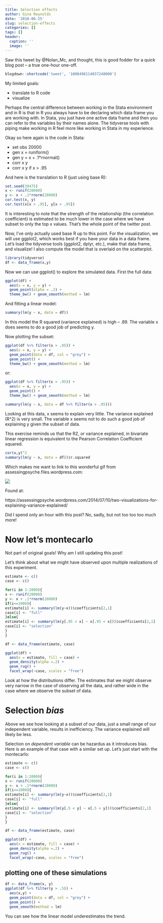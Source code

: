 ```yaml
---
title: Selection effects
author: Gina Reynolds
date: '2018-06-25'
slug: selection-effects
categories: []
tags: []
header:
  caption: ''
  image: ''
---
```


Saw this tweet by @Nolan_Mc, and thought, this is good fodder for a quick blog post -- a true one-hour one-off.  

```r
blogdown::shortcode('tweet', '1008498114037248000')
```

My limited goals: 

- translate to R code
- visualize

Perhaps the central difference between working in the Stata environment and in R is that in R you always have to be declaring which data frame you are working with.  In Stata, you just have one active data frame and then you can refer to the variables by their names alone.  The tidyverse tools with piping make working in R feel more like working in Stata in my experience.   

Okay so here again is the code in Stata:  

- set obs 20000
- gen x = runiform()
- gen y = x + .1*rnormal()
- corr x y
- corr x y if x > .95

And here is the translation to R (just using base R): 

```r
set.seed(39475)
x <- runif(20000)
y <- x + .1*rnorm(20000)
cor.test(x, y)
cor.test(x[x > .95], y[x > .95])
```

It is interesting to note that the strength of the relationship (the correlation coefficient) is estimated to be much lower in the case where we have subset to only the top x values.  That's the whole point of the twitter post.

Now, I've only actually used base R up to this point.  For the visualization, we will use ggplot2, which works best if you have your data in a data frame.  Let's load the tidyverse tools (ggplot2, dplyr, etc.), make that data frame, and visualize!  I also compute the model that is overlaid on the scatterplot. 

```r
library(tidyverse)
df <- data_frame(x,y)
```

Now we can use ggplot() to explore the simulated data.  First the full data:

```r
ggplot(df) +
  aes(x = x, y = y) + 
  geom_point(alpha = .2) +
  theme_bw() + geom_smooth(method = lm)
```
And fitting a linear model:

```r
summary(lm(y ~ x, data = df))
```

In this model the R squared (variance explained) is high -- .89.  The variable x does seems to do a good job of predicting y. 

Now plotting the subset:

```r
ggplot(df %>% filter(x > .95)) +
  aes(x = x, y = y) + 
  geom_point(data = df, col = "grey") +
  geom_point() +
  theme_bw() + geom_smooth(method = lm)
```
or:

```r
ggplot(df %>% filter(x > .95)) +
  aes(x = x, y = y) + 
  geom_point() +
  theme_bw() + geom_smooth(method = lm)
```


```r
summary(lm(y ~ x, data = df %>% filter(x > .95)))
```

Looking at this data, x seems to explain very little. The variance explained (R^2) is very small. The variable x seems not to do such a good job of explaining y given the subset of data. 

This exercise reminds us that the R2, or variance explained, in bivariate linear regression is equivalent to the Pearson Correlation Coefficient squared.

```r
cor(x,y)^2
summary(lm(y ~ x, data = df))$r.squared
```

Which makes me want to link to this wonderful gif from assessingpsyche.files.wordpress.com:  

![](https://assessingpsyche.files.wordpress.com/2014/07/varianceexplained.gif)

Found at: 

https://assessingpsyche.wordpress.com/2014/07/10/two-visualizations-for-explaining-variance-explained/

Did I spend only an hour with this post?  No, sadly, but not too too too much more!

# Now let's montecarlo

Not part of original goals! Why am I still updating this post!   

Let's think about what we might have observed upon multiple realizations of this experiment.

```r
estimate <- c()
case <- c()

for(i in 1:2000){
x <- runif(20000)
y <- x + .1*rnorm(20000)
if(i<=1000){
estimate[i] <- summary(lm(y~x))$coefficients[2,1]
case[i] <- "full"
}else{
estimate[i] <- summary(lm(y[.95 < x] ~ x[.95 < x]))$coefficients[2,1]
case[i] <- "selection"
}
}

df <- data_frame(estimate, case)

ggplot(df) +
  aes(x = estimate, fill = case) +
  geom_density(alpha =.2) +
  geom_rug() +
  facet_wrap(~case, scales = "free")


```

Look at how the distributions differ.  The estimates that we might observe very narrow in the case of observing all the data, and rather wide in the case where we observe the subset of data. 


# Selection *bias* 

Above we see how looking at a subset of our data, just a small range of our independent variable, results in inefficiency.  The variance explained will likely be less. 

Selection on *dependent variable* can be hazardus as it introduces bias.  Here is an example of that case with a similar set up.  Let's just start with the montecarlo:

```r
estimate <- c()
case <- c()

for(i in 1:2000){
x <- runif(20000)
y <- x + .1*rnorm(20000)
if(i<=1000){
estimate[i] <- summary(lm(y~x))$coefficients[2,1]
case[i] <- "full"
}else{
estimate[i] <- summary(lm(y[.5 < y] ~ x[.5 < y]))$coefficients[2,1]
case[i] <- "selection"
}
}

df <- data_frame(estimate, case)

ggplot(df) +
  aes(x = estimate, fill = case) +
  geom_density(alpha =.2) +
  geom_rug() +
  facet_wrap(~case, scales = "free")
```

## plotting one of these simulations


```r
df <- data_frame(x, y)
ggplot(df %>% filter(y > .5)) +
  aes(x,y) + 
  geom_point(data = df, col = "grey") +
  geom_point() + 
  geom_smooth(method = lm)
```

You can see how the linear model underestimates the trend. 